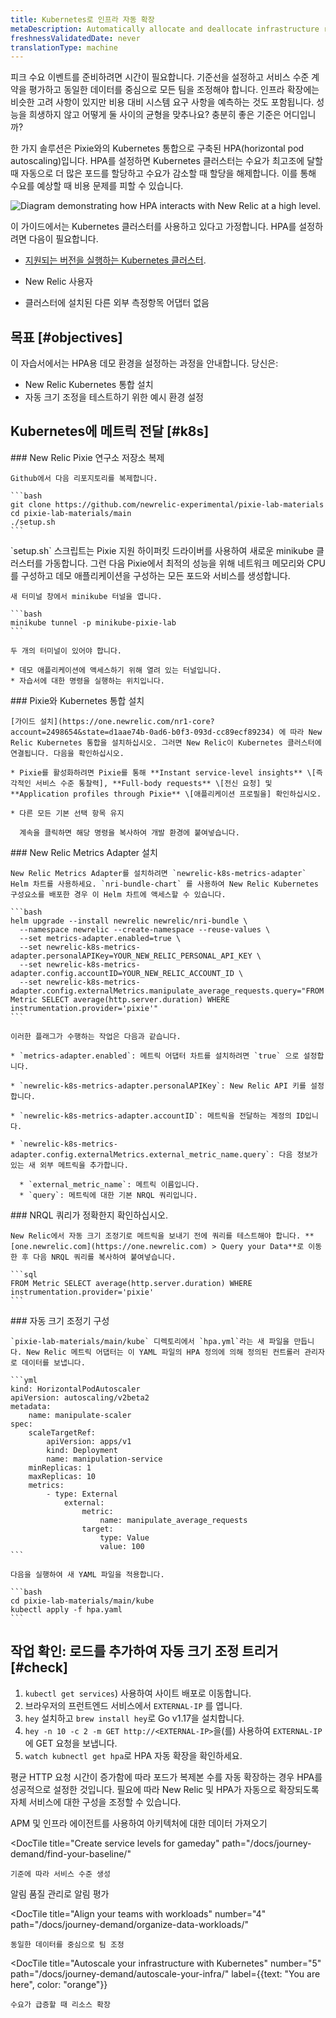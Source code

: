 ```yaml
---
title: Kubernetes로 인프라 자동 확장
metaDescription: Automatically allocate and deallocate infrastructure resources to your pods with horizontal pod autoscaling.
freshnessValidatedDate: never
translationType: machine
---
```


피크 수요 이벤트를 준비하려면 시간이 필요합니다. 기준선을 설정하고 서비스 수준 계약을 평가하고 동일한 데이터를 중심으로 모든 팀을 조정해야 합니다. 인프라 확장에는 비슷한 고려 사항이 있지만 비용 대비 시스템 요구 사항을 예측하는 것도 포함됩니다. 성능을 희생하지 않고 어떻게 둘 사이의 균형을 맞추나요? 충분히 좋은 기준은 어디입니까?

한 가지 솔루션은 Pixie와의 Kubernetes 통합으로 구축된 HPA(horizontal pod autoscaling)입니다. HPA를 설정하면 Kubernetes 클러스터는 수요가 최고조에 달할 때 자동으로 더 많은 포드를 할당하고 수요가 감소할 때 할당을 해제합니다. 이를 통해 수요를 예상할 때 비용 문제를 피할 수 있습니다.

<img
  title="Horizontal pod autoscaling"
  alt="Diagram demonstrating how HPA interacts with New Relic at a high level."
  src="/images/kubernetes_diagram_K8s-HPA.webp"
/>

이 가이드에서는 Kubernetes 클러스터를 사용하고 있다고 가정합니다. HPA를 설정하려면 다음이 필요합니다.

* [지원되는 버전을 실행하는 Kubernetes 클러스터](/docs/kubernetes-pixie/kubernetes-integration/get-started/kubernetes-integration-compatibility-requirements).

* New Relic 사용자

  <InlinePopover type="licenseKey"/>

* 클러스터에 설치된 다른 외부 측정항목 어댑터 없음

## 목표 [#objectives]

이 자습서에서는 HPA용 데모 환경을 설정하는 과정을 안내합니다. 당신은:

* New Relic Kubernetes 통합 설치
* 자동 크기 조정을 테스트하기 위한 예시 환경 설정

## Kubernetes에 메트릭 전달 [#k8s]

<Steps>
  <Step>
    ### New Relic Pixie 연구소 저장소 복제

    Github에서 다음 리포지토리를 복제합니다.

    ```bash
    git clone https://github.com/newrelic-experimental/pixie-lab-materials
    ​​cd pixie-lab-materials/main
    ./setup.sh
    ```
  </Step>

  <Step>
    `setup.sh` 스크립트는 Pixie 지원 하이퍼킷 드라이버를 사용하여 새로운 minikube 클러스터를 가동합니다. 그런 다음 Pixie에서 최적의 성능을 위해 네트워크 메모리와 CPU를 구성하고 데모 애플리케이션을 구성하는 모든 포드와 서비스를 생성합니다.

    새 터미널 창에서 minikube 터널을 엽니다.

    ```bash
    minikube tunnel -p minikube-pixie-lab
    ```

    두 개의 터미널이 있어야 합니다.

    * 데모 애플리케이션에 액세스하기 위해 열려 있는 터널입니다.
    * 자습서에 대한 명령을 실행하는 위치입니다.
  </Step>

  <Step>
    ### Pixie와 Kubernetes 통합 설치

    [가이드 설치](https://one.newrelic.com/nr1-core?account=2498654&state=d1aae74b-0ad6-b0f3-093d-cc89ecf89234) 에 따라 New Relic Kubernetes 통합을 설치하십시오. 그러면 New Relic이 Kubernetes 클러스터에 연결됩니다. 다음을 확인하십시오.

    * Pixie를 활성화하려면 Pixie를 통해 **Instant service-level insights** \[즉각적인 서비스 수준 통찰력], **Full-body requests** \[전신 요청] 및 **Application profiles through Pixie** \[애플리케이션 프로필을] 확인하십시오.

    * 다른 모든 기본 선택 항목 유지

      계속을 클릭하면 해당 명령을 복사하여 개발 환경에 붙여넣습니다.
  </Step>

  <Step>
    ### New Relic Metrics Adapter 설치

    New Relic Metrics Adapter를 설치하려면 `newrelic-k8s-metrics-adapter` Helm 차트를 사용하세요. `nri-bundle-chart` 를 사용하여 New Relic Kubernetes 구성요소를 배포한 경우 이 Helm 차트에 액세스할 수 있습니다.

    ```bash
    helm upgrade --install newrelic newrelic/nri-bundle \
      --namespace newrelic --create-namespace --reuse-values \
      --set metrics-adapter.enabled=true \
      --set newrelic-k8s-metrics-adapter.personalAPIKey=YOUR_NEW_RELIC_PERSONAL_API_KEY \
      --set newrelic-k8s-metrics-adapter.config.accountID=YOUR_NEW_RELIC_ACCOUNT_ID \
      --set newrelic-k8s-metrics-adapter.config.externalMetrics.manipulate_average_requests.query="FROM Metric SELECT average(http.server.duration) WHERE instrumentation.provider='pixie'"
    ```

    이러한 플래그가 수행하는 작업은 다음과 같습니다.

    * `metrics-adapter.enabled`: 메트릭 어댑터 차트를 설치하려면 `true` 으로 설정합니다.

    * `newrelic-k8s-metrics-adapter.personalAPIKey`: New Relic API 키를 설정합니다.

    * `newrelic-k8s-metrics-adapter.accountID`: 메트릭을 전달하는 계정의 ID입니다.

    * `newrelic-k8s-metrics-adapter.config.externalMetrics.external_metric_name.query`: 다음 정보가 있는 새 외부 메트릭을 추가합니다.

      * `external_metric_name`: 메트릭 이름입니다.
      * `query`: 메트릭에 대한 기본 NRQL 쿼리입니다.
  </Step>

  <Step>
    ### NRQL 쿼리가 정확한지 확인하십시오.

    New Relic에서 자동 크기 조정기로 메트릭을 보내기 전에 쿼리를 테스트해야 합니다. **[one.newrelic.com](https://one.newrelic.com) > Query your Data**로 이동한 후 다음 NRQL 쿼리를 복사하여 붙여넣습니다.

    ```sql
    FROM Metric SELECT average(http.server.duration) WHERE instrumentation.provider='pixie'
    ```
  </Step>

  <Step>
    ### 자동 크기 조정기 구성

    `pixie-lab-materials/main/kube` 디렉토리에서 `hpa.yml`라는 새 파일을 만듭니다. New Relic 메트릭 어댑터는 이 YAML 파일의 HPA 정의에 의해 정의된 컨트롤러 관리자로 데이터를 보냅니다.

    ```yml
    kind: HorizontalPodAutoscaler
    apiVersion: autoscaling/v2beta2
    metadata:
        name: manipulate-scaler
    spec:
        scaleTargetRef:
            apiVersion: apps/v1
            kind: Deployment
            name: manipulation-service
        minReplicas: 1
        maxReplicas: 10
        metrics:
            - type: External
                external:
                    metric:
                        name: manipulate_average_requests
                    target:
                        type: Value
                        value: 100
    ```

    다음을 실행하여 새 YAML 파일을 적용합니다.

    ```bash
    cd pixie-lab-materials/main/kube
    kubectl apply -f hpa.yaml
    ```
  </Step>
</Steps>

## 작업 확인: 로드를 추가하여 자동 크기 조정 트리거 [#check]

1. `kubectl get services`) 사용하여 사이트 배포로 이동합니다.
2. 브라우저의 프런트엔드 서비스에서 `EXTERNAL-IP` 를 엽니다.
3. `hey` 설치하고 `brew install hey`로 Go v1.17을 설치합니다.
4. `hey -n 10 -c 2 -m GET http://<EXTERNAL-IP>`을(를) 사용하여 `EXTERNAL-IP` 에 GET 요청을 보냅니다.
5. `watch kubnectl get hpa`로 HPA 자동 확장을 확인하세요.

평균 HTTP 요청 시간이 증가함에 따라 포드가 복제본 수를 자동 확장하는 경우 HPA를 성공적으로 설정한 것입니다. 필요에 따라 New Relic 및 HPA가 자동으로 확장되도록 자체 서비스에 대한 구성을 조정할 수 있습니다.

<DocTiles numbered>
  <DocTile
    title="Get started"
    path="/docs/journey-demand/get-started"
  >
    APM 및 인프라 에이전트를 사용하여 아키텍처에 대한 데이터 가져오기
  </DocTile>

  <DocTile
    title="Create service levels for gameday"
    path="/docs/journey-demand/find-your-baseline/"
  >
    기준에 따라 서비스 수준 생성
  </DocTile>
</DocTiles>

<DocTiles>
  <DocTile
    title="Reduce noise with quality alerts"
    number="3"
    path="/docs/journey-demand/create-quality-alerts/"
  >
    알림 품질 관리로 알림 평가
  </DocTile>

  <DocTile
    title="Align your teams with workloads"
    number="4"
    path="/docs/journey-demand/organize-data-workloads/"
  >
    동일한 데이터를 중심으로 팀 조정
  </DocTile>

  <DocTile
    title="Autoscale your infrastructure with Kubernetes"
    number="5"
    path="/docs/journey-demand/autoscale-your-infra/"
    label={{text: "You are here", color: "orange"}}
  >
    수요가 급증할 때 리소스 확장
  </DocTile>
</DocTiles>
